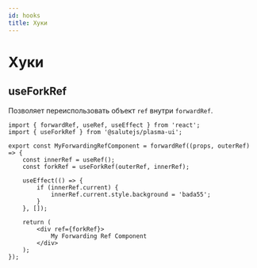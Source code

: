```yaml
---
id: hooks
title: Хуки
---
```


# Хуки

## useForkRef
Позволяет переиспользовать объект `ref` внутри `forwardRef`.

``` tsx
import { forwardRef, useRef, useEffect } from 'react';
import { useForkRef } from '@salutejs/plasma-ui';

export const MyForwardingRefComponent = forwardRef((props, outerRef) => {
    const innerRef = useRef();
    const forkRef = useForkRef(outerRef, innerRef);

    useEffect(() => {
        if (innerRef.current) {
            innerRef.current.style.background = 'bada55';
        }
    }, []);

    return (
        <div ref={forkRef}>
            My Forwarding Ref Component
        </div>
    );
});
```
